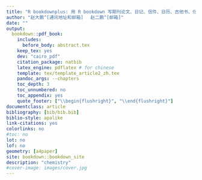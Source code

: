 --- 
title: "R bookdownplus: 用 R bookdown 写期刊论文、日记、信件、日历、吉他书、化学方程式"
author: "赵大鹏^[通讯地址和邮箱] 　赵二鹏^[邮箱]"
date: ""
output:
  bookdown::pdf_book:
    includes:
      before_body: abstract.tex
    keep_tex: yes
    dev: "cairo_pdf"
    citation_package: natbib
    latex_engine: pdflatex # for chinese
    template: tex/template_article2_zh.tex
    pandoc_args: --chapters
    toc_depth: 3
    toc_unnumbered: no
    toc_appendix: yes
    quote_footer: ["\\begin{flushright}", "\\end{flushright}"]
documentclass: article
bibliography: [bib/bib.bib]
biblio-style: apalike
link-citations: yes
colorlinks: no  
#toc: no
lot: no
lof: no
geometry: [a4paper]
site: bookdown::bookdown_site
description: "chemistry"
#cover-image: images/cover.jpg
---
